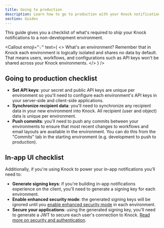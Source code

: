 ```yaml
---
title: Going to production
description: Learn how to go to production with your Knock notifications.
section: Guides
---
```


This guide gives you a checklist of what's required to ship your Knock notifications to a non-development environment.

<Callout
  emoji="💡"
  text={
    <>
      <span className="font-bold">What's an environment?</span> Remember that in
      Knock each environment is logically isolated and shares no data by
      default. That means users, workflows, and configurations such as API keys
      won't be shared across your Knock environments.
    </>
  }
/>

## Going to production checklist

- **Set API keys**: your secret and public API keys are unique per environment so you'll need to configure each environment's API keys in your server-side and client-side applications.
- **Synchronize recipient data**: you'll need to synchronize any recipient data in your new environment into Knock. All recipient (user and object) data is unique per environment.
- **Push commits**: you'll need to push any commits between your environments to ensure that most recent changes to workflows and email layouts are available in the environment. You can do this from the "Commits" tab in the starting environment (e.g. development to push to production).

## In-app UI checklist

Additionally, if you're using Knock to power your in-app notifications you'll need to:

- **Generate signing keys**: if you're building in-app notifications experience on the client, you'll need to generate a signing key for each environment.
- **Enable enhanced security mode**: the generated signing keys will be ignored until you [enable enhanced security mode](/in-app-ui/security-and-authentication) in each environment.
- **Secure your applications**: using the generated signing key, you'll need to generate a JWT to secure each user's connection to Knock. [Read more on security and authentication](/in-app-ui/security-and-authentication).
